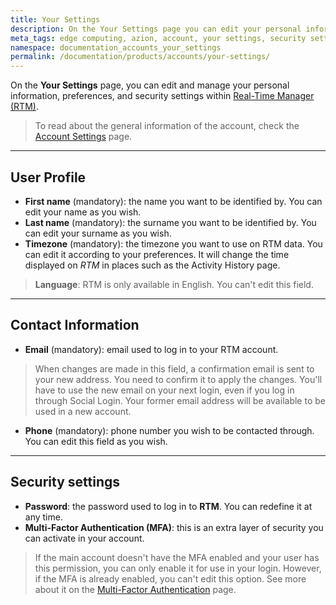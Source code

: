 ```yaml
---
title: Your Settings
description: On the Your Settings page you can edit your personal information on Real-Time Manager (RTM).
meta_tags: edge computing, azion, account, your settings, security settings
namespace: documentation_accounts_your_settings
permalink: /documentation/products/accounts/your-settings/
---
```


On the **Your Settings** page, you can edit and manage your personal information, preferences, and security settings within [Real-Time Manager (RTM)](https://manager.azion.com/). 

> To read about the general information of the account, check the [Account Settings](/en/documentation/products/accounts/your-settings/) page. 

---

## User Profile
- **First name** (mandatory): the name you want to be identified by. You can edit your name as you wish.
- **Last name** (mandatory): the surname you want to be identified by. You can edit your surname as you wish.
- **Timezone** (mandatory): the timezone you want to use on RTM data. You can edit it according to your preferences. It will change the time displayed on *RTM* in places such as the Activity History page. 

> **Language**: RTM is only available in English. You can't edit this field.

---

## Contact Information

- **Email** (mandatory): email used to log in to your RTM account. 

> When changes are made in this field, a confirmation email is sent to your new address. You need to confirm it to apply the changes. You'll have to use the new email on your next login, even if you log in through Social Login. Your former email address will be available to be used in a new account.

- **Phone** (mandatory): phone number you wish to be contacted through. You can edit this field as you wish.

---

## Security settings

- **Password**: the password used to log in to **RTM**. You can redefine it at any time. 
- **Multi-Factor Authentication (MFA)**: this is an extra layer of security you can activate in your account. 

> If the main account doesn't have the MFA enabled and your user has this permission, you can only enable it for use in your login. However, if the MFA is already enabled, you can't edit this option. See more about it on the [Multi-Factor Authentication](/en/documentation/products/accounts/multi-factor-authentication/) page.
